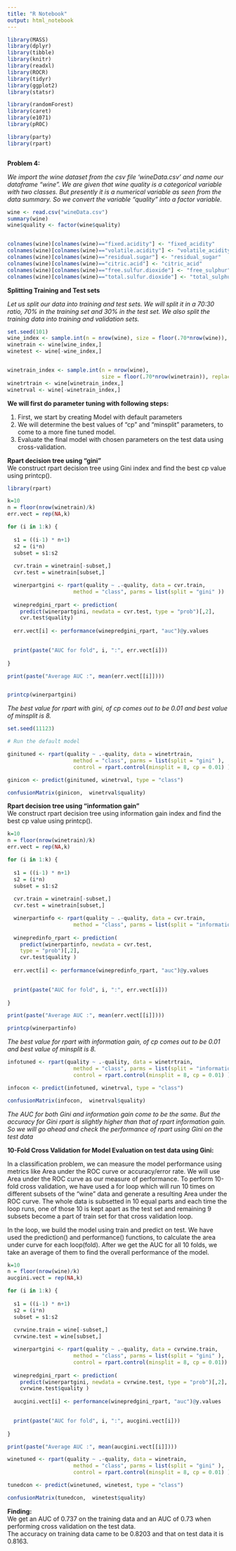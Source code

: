 ---
title: "R Notebook"
output: html_notebook
---


```{r}

library(MASS)
library(dplyr)
library(tibble)
library(knitr)
library(readxl)
library(ROCR)
library(tidyr)
library(ggplot2)
library(statsr)

library(randomForest)
library(caret)
library(e1071)
library(pROC)

library(party)
library(rpart)



```


**Problem 4:**

*We import the wine dataset from the csv file 'wineData.csv' and name our dataframe "wine". We are given that wine quality is a categorical variable with two classes. But presently it is a numerical variable as seen from the data summary. So we convert the variable "quality" into a factor variable.*

```{r cars}

wine <- read.csv("wineData.csv")
summary(wine)
wine$quality <- factor(wine$quality)


colnames(wine)[colnames(wine)=="fixed.acidity"] <- "fixed_acidity"
colnames(wine)[colnames(wine)=="volatile.acidity"] <- "volatile_acidity"
colnames(wine)[colnames(wine)=="residual.sugar"] <- "residual_sugar"
colnames(wine)[colnames(wine)=="citric.acid"] <- "citric_acid"
colnames(wine)[colnames(wine)=="free.sulfur.dioxide"] <- "free_sulphur"
colnames(wine)[colnames(wine)=="total.sulfur.dioxide"] <- "total_sulphur"

```


**Splitting Training and Test sets**  

*Let us split our data into training and test sets. We will split it in a 70:30 ratio, 70% in the training set and 30% in the test set. We also split the training data into training and validation sets.*


```{r}

set.seed(101)
wine_index <- sample.int(n = nrow(wine), size = floor(.70*nrow(wine)), replace = F)
winetrain <- wine[wine_index,]
winetest <- wine[-wine_index,]


winetrain_index <- sample.int(n = nrow(wine), 
                              size = floor(.70*nrow(winetrain)), replace = F)
winetrtrain <- wine[winetrain_index,]
winetrval <- wine[-winetrain_index,]


```


**We will first do parameter tuning with following steps:**

1. First, we start by creating Model with default parameters   
2. We will determine the best values of "cp" and "minsplit" parameters, to come to a more fine tuned model.  
3. Evaluate the final model with chosen parameters on the test data using cross-validation.  


**Rpart decision tree using "gini"**  
We construct rpart decision tree using Gini index and find the best cp value using printcp().  

```{r}

library(rpart)

k=10
n = floor(nrow(winetrain)/k)
err.vect = rep(NA,k)

for (i in 1:k) {
  
  s1 = ((i-1) * n+1)
  s2 = (i*n)
  subset = s1:s2
  
  cvr.train = winetrain[-subset,]
  cvr.test = winetrain[subset,]

  winerpartgini <- rpart(quality ~ .-quality, data = cvr.train, 
                     method = "class", parms = list(split = "gini" ))
  
  winepredgini_rpart <- prediction(
    predict(winerpartgini, newdata = cvr.test, type = "prob")[,2], 
    cvr.test$quality)
  
  err.vect[i] <- performance(winepredgini_rpart, "auc")@y.values 
  

  print(paste("AUC for fold", i, ":", err.vect[i]))
  
}

print(paste("Average AUC :", mean(err.vect[[i]])))


printcp(winerpartgini)


```

_*The best value for rpart with gini, of cp comes out to be 0.01 and best value of minsplit is 8.*_ 


```{r}

set.seed(11123)

# Run the default model

ginituned <- rpart(quality ~ .-quality, data = winetrtrain, 
                     method = "class", parms = list(split = "gini" ),
                     control = rpart.control(minsplit = 8, cp = 0.01) )

ginicon <- predict(ginituned, winetrval, type = "class")

confusionMatrix(ginicon,  winetrval$quality)


```


**Rpart decision tree using "information gain"**  
We construct rpart decision tree using information gain index and find the best cp value using printcp().  

```{r}



k=10
n = floor(nrow(winetrain)/k)
err.vect = rep(NA,k)

for (i in 1:k) {
  
  s1 = ((i-1) * n+1)
  s2 = (i*n)
  subset = s1:s2
  
  cvr.train = winetrain[-subset,]
  cvr.test = winetrain[subset,]

  winerpartinfo <- rpart(quality ~ .-quality, data = cvr.train, 
                     method = "class", parms = list(split = "information" ))
  
  winepredinfo_rpart <- prediction(
    predict(winerpartinfo, newdata = cvr.test, 
    type = "prob")[,2],
    cvr.test$quality )
  
  err.vect[i] <- performance(winepredinfo_rpart, "auc")@y.values 
  

  print(paste("AUC for fold", i, ":", err.vect[i]))
  
}

print(paste("Average AUC :", mean(err.vect[[i]])))

printcp(winerpartinfo)


```

_*The best value for rpart with information gain, of cp comes out to be 0.01 and best value of minsplit is 8.*_      


```{r}

infotuned <- rpart(quality ~ .-quality, data = winetrtrain, 
                     method = "class", parms = list(split = "information" ),
                     control = rpart.control(minsplit = 8, cp = 0.01) )

infocon <- predict(infotuned, winetrval, type = "class")

confusionMatrix(infocon,  winetrval$quality)


```


_*The AUC for both Gini and information gain come to be the same. But the accuracy for Gini rpart is slightly higher than that of rpart information gain. So we will go ahead and check the performance of rpart using Gini on the test data*_ 

**10-Fold Cross Validation for Model Evaluation on test data using Gini:**

In a classification problem, we can measure the model performance using metrics like Area under the ROC curve or accuracy/error rate. We will use Area under the ROC curve as our measure of performance. To perform 10-fold cross validation, we have used a for loop which will run 10 times on different subsets of the "wine" data and generate a resulting Area under the ROC curve. The whole data is subsetted in 10 equal parts and each time the loop runs, one of those 10 is kept apart as the test set and remaining 9 subsets become a part of train set for that cross validation loop.    

In the loop, we build the model using train and predict on test. We have used the prediction() and performance() functions, to calculate the area under curve for each loop(fold).  After we get the AUC for all 10 folds, we take an average of them to find the overall performance of the model.    


```{r}

k=10
n = floor(nrow(wine)/k)
aucgini.vect = rep(NA,k)

for (i in 1:k) {
  
  s1 = ((i-1) * n+1)
  s2 = (i*n)
  subset = s1:s2
  
  cvrwine.train = wine[-subset,]
  cvrwine.test = wine[subset,]

  winerpartgini <- rpart(quality ~ .-quality, data = cvrwine.train, 
                     method = "class", parms = list(split = "gini" ),
                     control = rpart.control(minsplit = 8, cp = 0.01))
  
  winepredgini_rpart <- prediction(
    predict(winerpartgini, newdata = cvrwine.test, type = "prob")[,2],
    cvrwine.test$quality )
  
  aucgini.vect[i] <- performance(winepredgini_rpart, "auc")@y.values 
  

  print(paste("AUC for fold", i, ":", aucgini.vect[i]))
  
}

print(paste("Average AUC :", mean(aucgini.vect[[i]])))


```


```{r}

winetuned <- rpart(quality ~ .-quality, data = winetrain, 
                     method = "class", parms = list(split = "gini" ),
                     control = rpart.control(minsplit = 8, cp = 0.01) )

tunedcon <- predict(winetuned, winetest, type = "class")

confusionMatrix(tunedcon,  winetest$quality)


```


**Finding:**  
We get an AUC of 0.737 on the training data and an AUC of 0.73 when performing cross validation on the test data.    
The accuracy on training data came to be 0.8203  and that on test data it is 0.8163. 

